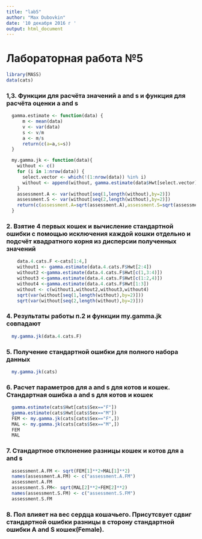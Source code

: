 ```yaml
---
title: "lab5"
author: "Max Dubovkin"
date: '10 декабря 2016 г '
output: html_document
---
```

# Лабораторная работа №5
```r
library(MASS)
data(cats)
```

### 1,3. Функции для расчёта значений a and s и функция для расчёта оценки a and s
```r
  gamma.estimate <- function(data) {
      m <- mean(data)
      v <- var(data)
      s <- v/m
      a <- m/s
      return(c(a=a,s=s))
  }

  my.gamma.jk <- function(data){
    without <- c()
    for (i in 1:nrow(data)) {
      select.vector <- which(!(1:nrow(data)) %in% i)
      without <- append(without, gamma.estimate(data$Hwt[select.vector]))
    }
    assessment.A <- var(without[seq(1,length(without),by=2)])
    assessment.S <- var(without[seq(2,length(without),by=2)])
    return(c(assessment.A=sqrt(assessment.A),assessment.S=sqrt(assessment.S)))
  }
```
### 2. Взятие 4 первых кошек и вычисление стандартной ошибки с помощью исключения каждой кошки отдельно и подсчёт квадратного корня из дисперсии полученных значений
```r
    data.4.cats.F <-cats[1:4,]
    without1 <- gamma.estimate(data.4.cats.F$Hwt[2:4])
    without2 <-gamma.estimate(data.4.cats.F$Hwt[c(1,3:4)])
    without3 <-gamma.estimate(data.4.cats.F$Hwt[c(1:2,4)])
    without4 <-gamma.estimate(data.4.cats.F$Hwt[1:3])
    without <- c(without1,without2,without3,without4)
    sqrt(var(without[seq(1,length(without),by=2)]))
    sqrt(var(without[seq(2,length(without),by=2)]))
```
### 4. Результаты работы п.2 и функции my.gamma.jk совпадают
```r
  my.gamma.jk(data.4.cats.F)
```
### 5. Получение стандартной ошибки для полного набора данных
```r
  my.gamma.jk(cats)
```
### 6. Расчет параметров для a and s для котов и кошек. Стандартная ошибка a and s для котов и кошек
```r
  gamma.estimate(cats$Hwt[cats$Sex=="F"])
  gamma.estimate(cats$Hwt[cats$Sex=="M"])
  FEM <- my.gamma.jk(cats[cats$Sex=="F",])
  MAL <- my.gamma.jk(cats[cats$Sex=="M",])
  FEM
  MAL
```
### 7. Стандартное отклонение разницы кошек и котов для a and s
```r
  assessment.A.FM <- sqrt(FEM[1]**2+MAL[1]**2)
  names(assessment.A.FM) <- c("assessment.A.FM")
  assessment.A.FM
  assessment.S.FM<- sqrt(MAL[2]**2+FEM[2]**2)
  names(assessment.S.FM) <- c("assessment.S.FM")
  assessment.S.FM
```
### 8.  Пол влияет на вес сердца кошачьего. Присутсвует сдвиг стандартной ошибки разницы в сторону стандартной ошибки A and S кошек(Female).